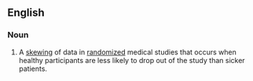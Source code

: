 ==English==

===Noun===
{{en-noun}}

# {{medicine|statistics}} A [[skewing]] of data in [[randomized]] medical studies that occurs when healthy participants are less likely to drop out of the study than sicker patients.
